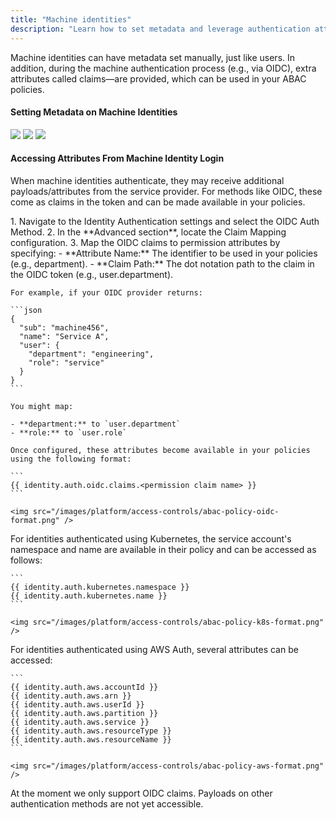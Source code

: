 ```yaml
---
title: "Machine identities"
description: "Learn how to set metadata and leverage authentication attributes for machine identities."
---
```


Machine identities can have metadata set manually, just like users. In addition, during the machine authentication process (e.g., via OIDC), extra attributes called claims—are provided, which can be used in your ABAC policies.

#### Setting Metadata on Machine Identities

<Tabs>
  <Tab title="Manually Configure Metadata">
    <Steps>
      <Step title="Navigate to the Access Control page on the organization sidebar and select a machine identity.">
        <img src="/documentation/platform/access-controls/abac/images/add-metadata-on-machine-identity-1.png" />
      </Step>
      <Step title="On the machine identity page, click the pencil icon to edit the selected identity.">
        <img src="/documentation/platform/access-controls/abac/images/add-metadata-on-machine-identity-2.png" />
      </Step>
      <Step title="Add metadata via key-value pairs and update the machine identity.">
        <img src="/documentation/platform/access-controls/abac/images/add-metadata-on-machine-identity-3.png" />
      </Step>
    </Steps>
  </Tab>
</Tabs>

#### Accessing Attributes From Machine Identity Login

When machine identities authenticate, they may receive additional payloads/attributes from the service provider.
For methods like OIDC, these come as claims in the token and can be made available in your policies.

<Tabs>
  <Tab title="OIDC Login Attributes">
    1. Navigate to the Identity Authentication settings and select the OIDC Auth Method.
    2. In the **Advanced section**, locate the Claim Mapping configuration.
    3. Map the OIDC claims to permission attributes by specifying:
       - **Attribute Name:** The identifier to be used in your policies (e.g., department).
       - **Claim Path:** The dot notation path to the claim in the OIDC token (e.g., user.department).

    For example, if your OIDC provider returns:

    ```json
    {
      "sub": "machine456",
      "name": "Service A",
      "user": {
        "department": "engineering",
        "role": "service"
      }
    }
    ```

    You might map:

    - **department:** to `user.department`
    - **role:** to `user.role`

    Once configured, these attributes become available in your policies using the following format:

    ```
    {{ identity.auth.oidc.claims.<permission claim name> }}
    ```

    <img src="/images/platform/access-controls/abac-policy-oidc-format.png" />

  </Tab>
  <Tab title="Kubernetes Login Attributes">
				For identities authenticated using Kubernetes, the service account's namespace and name are available in their policy and can be accessed as follows:

    ```
    {{ identity.auth.kubernetes.namespace }}
    {{ identity.auth.kubernetes.name }}
    ```

    <img src="/images/platform/access-controls/abac-policy-k8s-format.png" />

  </Tab>
  <Tab title="AWS Attributes">
		For identities authenticated using AWS Auth, several attributes can be accessed:

    ```
    {{ identity.auth.aws.accountId }}
    {{ identity.auth.aws.arn }}
    {{ identity.auth.aws.userId }}
    {{ identity.auth.aws.partition }}
    {{ identity.auth.aws.service }}
    {{ identity.auth.aws.resourceType }}
    {{ identity.auth.aws.resourceName }}
    ```

    <img src="/images/platform/access-controls/abac-policy-aws-format.png" />
  </Tab>
  <Tab title="Other Authentication Method Attributes">
    At the moment we only support OIDC claims. Payloads on other authentication methods are not yet accessible.
  </Tab>
</Tabs>
